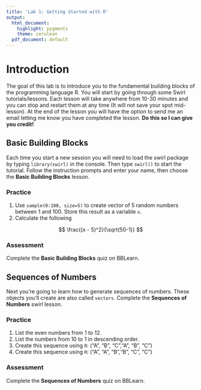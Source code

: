 ```yaml
---
title: 'Lab 1: Getting Started with R'
output:
  html_document:
    highlight: pygments
    theme: cerulean
  pdf_document: default
---
```


# Introduction 
The goal of this lab is to introduce you to the fundamental building blocks of the programming language R. You will start by going through some Swirl tutorials/lessons. Each lesson will take anywhere from 10-30 minutes and you can stop and restart them at any time (It will not save your spot mid-lesson). At the end of the lesson you will have the option to send me an email letting me know you have completed the lesson. **Do this so I can give you credit!**


## Basic Building Blocks

Each time you start a new session you will need to load the swirl package by typing `library(swirl)` in the console. Then type `swirl()` to start the tutorial. Follow the instruction prompts and enter your name, then choose the **Basic Building Blocks** lesson. 

### Practice

1. Use `sample(0:100, size=5)` to create vector of 5 random numbers between 1 and 100. Store this result as a variable `x`. 
2. Calculate the following 

$$
\frac{(x - 5)^2}{\sqrt(50-1)}
$$

### Assessment
Complete the **Basic Building Blocks** quiz on BBLearn.

## Sequences of Numbers

Next you're going to learn how to generate sequences of numbers. These objects you'll create are also called `vectors`. Complete the **Sequences of Numbers** swirl lesson. 

### Practice

1. List the even numbers from 1 to 12.
2. List the numbers from 10 to 1 in descending order. 
3. Create this sequence using `R`: ("A", "B", "C","A", "B", "C")
4. Create this sequence using `R`: ("A", "A", "B","B", "C", "C")

### Assessment
Complete the **Sequences of Numbers** quiz on BBLearn.



